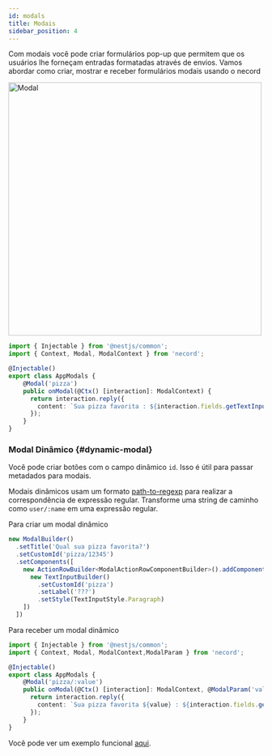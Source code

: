 ```yaml
---
id: modals
title: Modais
sidebar_position: 4
---
```


Com modais você pode criar formulários pop-up que permitem que os usuários lhe forneçam entradas formatadas através de envios. Vamos abordar como criar, mostrar e receber formulários modais usando o necord

<img src="/img/content/modal.png" alt="Modal" width="500" />

```typescript title="app.modals.ts"
import { Injectable } from '@nestjs/common';
import { Context, Modal, ModalContext } from 'necord';

@Injectable()
export class AppModals {
    @Modal('pizza')
    public onModal(@Ctx() [interaction]: ModalContext) {
      return interaction.reply({
        content: `Sua pizza favorita : ${interaction.fields.getTextInputValue('pizza')}`
      });
    }
}
```

### Modal Dinâmico {#dynamic-modal}

Você pode criar botões com o campo dinâmico `id`. Isso é útil para passar metadados para modais.

Modais dinâmicos usam um formato [path-to-regexp](https://www.npmjs.com/package/path-to-regexp) para realizar a correspondência de expressão regular. Transforme uma string de caminho como `user/:name` em uma expressão regular.

Para criar um modal dinâmico

```typescript
new ModalBuilder()
  .setTitle('Qual sua pizza favorita?')
  .setCustomId('pizza/12345')
  .setComponents([
    new ActionRowBuilder<ModalActionRowComponentBuilder>().addComponents([
      new TextInputBuilder()
        .setCustomId('pizza')
        .setLabel('???')
        .setStyle(TextInputStyle.Paragraph)
    ])
  ])
```

Para receber um modal dinâmico

```typescript title="app.modals.ts"
import { Injectable } from '@nestjs/common';
import { Context, Modal, ModalContext,ModalParam } from 'necord';

@Injectable()
export class AppModals {
    @Modal('pizza/:value')
    public onModal(@Ctx() [interaction]: ModalContext, @ModalParam('value') value: string) {
      return interaction.reply({
        content: `Sua pizza favorita ${value} : ${interaction.fields.getTextInputValue('pizza')}`
      });
    }
}
```

Você pode ver um exemplo funcional [aqui](https://github.com/necordjs/examples/tree/master/05-modals).
